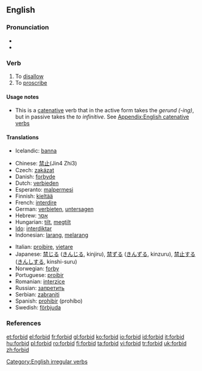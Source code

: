 ==English==

===Pronunciation===
* {{IPA|/'foɻbɪd/}}
* {{audio|en-us-forbid.ogg|Audio (US)}}

===Verb===
{{en-verb|forbids|forbidding|'''[[forbade]]''' ''or'' '''[[forbad]]'''|forbidden}}

# To [[disallow]]
# To [[proscribe]]

====Usage notes====
* This is a [[catenative]] verb that in the active form takes the ''gerund (-ing)'', but in passive takes the ''to infinitive''. See [[Appendix:English catenative verbs]]

====Translations====
{{trans-top|to disallow}}
*Icelandic: [[banna]]
{{trans-mid}}
{{trans-bottom}}
{{top}}
* Chinese: [[禁止]](Jin4 Zhi3)
* Czech: [[zakázat]]
* Danish: [[forbyde]]
* Dutch: [[verbieden]]
* Esperanto: [[malpermesi]]
* Finnish: [[kieltää]]
* French: [[interdire]]
* German: [[verbieten]], [[untersagen]]
* Hebrew: [[אסר]]
* Hungarian: [[tilt]], [[megtilt]]
* [[Ido]]: [[interdiktar]]
* Indonesian: [[larang]], [[larang|melarang]]
{{mid}}
* Italian: [[proibire]], [[vietare]]
* Japanese: [[禁じる]] ([[きんじる]], kinjiru), [[禁ずる]] ([[きんずる]], kinzuru), [[禁止]]する ([[きんし]]する, kinshi-suru)
* Norwegian: [[forby]]
* Portuguese: [[proibir]]
* Romanian: [[interzice]]
* Russian: [[запретить]]
* Serbian: [[zabraniti]]
* Spanish: [[prohibir]] (prohíbo)
* Swedish: [[förbjuda]]
{{bottom}}

===References===
{{R:Century 1911}}
{{R:Webster 1913}}

[[Category:English irregular verbs]]

[[et:forbid]]
[[el:forbid]]
[[fr:forbid]]
[[gl:forbid]]
[[ko:forbid]]
[[io:forbid]]
[[id:forbid]]
[[it:forbid]]
[[hu:forbid]]
[[pl:forbid]]
[[ro:forbid]]
[[fi:forbid]]
[[ta:forbid]]
[[vi:forbid]]
[[tr:forbid]]
[[uk:forbid]]
[[zh:forbid]]